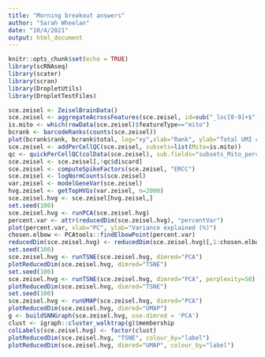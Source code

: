 ```yaml
---
title: "Morning breakout answers"
author: "Sarah Wheelan"
date: "10/4/2021"
output: html_document
---
```


```r
knitr::opts_chunk$set(echo = TRUE)
library(scRNAseq)
library(scater)
library(scran)
library(DropletUtils)
library(DropletTestFiles)
```

```r
sce.zeisel <- ZeiselBrainData()
sce.zeisel <- aggregateAcrossFeatures(sce.zeisel, id=sub("_loc[0-9]+$", "", rownames(sce.zeisel)))
is.mito <- which(rowData(sce.zeisel)$featureType=="mito")
bcrank <- barcodeRanks(counts(sce.zeisel))
plot(bcrank$rank, bcrank$total, log="xy",xlab="Rank", ylab="Total UMI count", cex.lab=1.2)
sce.zeisel <- addPerCellQC(sce.zeisel, subsets=list(Mito=is.mito))
qc <- quickPerCellQC(colData(sce.zeisel), sub.fields="subsets_Mito_percent")
sce.zeisel <- sce.zeisel[,!qc$discard]
sce.zeisel <- computeSpikeFactors(sce.zeisel, "ERCC") 
sce.zeisel <- logNormCounts(sce.zeisel)
var.zeisel <- modelGeneVar(sce.zeisel)
hvg.zeisel <- getTopHVGs(var.zeisel, n=2000)
sce.zeisel.hvg <- sce.zeisel[hvg.zeisel,]
set.seed(100)
sce.zeisel.hvg <- runPCA(sce.zeisel.hvg)
percent.var <- attr(reducedDim(sce.zeisel.hvg), "percentVar")
plot(percent.var, xlab="PC", ylab="Variance explained (%)")
chosen.elbow <- PCAtools::findElbowPoint(percent.var)
reducedDim(sce.zeisel.hvg) <- reducedDim(sce.zeisel.hvg)[,1:chosen.elbow]
set.seed(100)
sce.zeisel.hvg <- runTSNE(sce.zeisel.hvg, dimred="PCA")
plotReducedDim(sce.zeisel.hvg, dimred="TSNE")
set.seed(100)
sce.zeisel.hvg <- runTSNE(sce.zeisel.hvg, dimred="PCA", perplexity=50)
plotReducedDim(sce.zeisel.hvg, dimred="TSNE")
set.seed(100)
sce.zeisel.hvg <- runUMAP(sce.zeisel.hvg, dimred="PCA")
plotReducedDim(sce.zeisel.hvg, dimred="UMAP")
g <- buildSNNGraph(sce.zeisel.hvg, use.dimred = 'PCA')
clust <- igraph::cluster_walktrap(g)$membership
colLabels(sce.zeisel.hvg) <- factor(clust)
plotReducedDim(sce.zeisel.hvg, "TSNE", colour_by="label")
plotReducedDim(sce.zeisel.hvg, dimred="UMAP", colour_by="label")
```